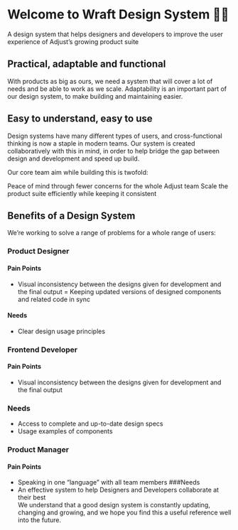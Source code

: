 
<Meta title="Overview/Introduction" />

# Welcome to Wraft Design System 👋🏼

A design system that helps designers and developers to improve the user experience of Adjust’s growing product suite

## Practical, adaptable and functional

With products as big as ours, we need a system that will cover a lot of needs and be able to work as we scale. Adaptability is an important part of our design system, to make building and maintaining easier.

## Easy to understand, easy to use

Design systems have many different types of users, and cross-functional thinking is now a staple in modern teams. Our system is created collaboratively with this in mind, in order to help bridge the gap between design and development and speed up build.

Our core team aim while building this is twofold:

Peace of mind through fewer concerns for the whole Adjust team
Scale the product suite efficiently while keeping it consistent

## Benefits of a Design System

We’re working to solve a range of problems for a whole range of users:

### Product Designer

#### Pain Points

- Visual inconsistency between the designs given for development and the final output
  = Keeping updated versions of designed components and related code in sync

#### Needs

- Clear design usage principles

### Frontend Developer

#### Pain Points

- Visual inconsistency between the designs given for development and the final output

### Needs

- Access to complete and up-to-date design specs
- Usage examples of components

### Product Manager

#### Pain Points

- Speaking in one “language” with all team members
  ###Needs
- An effective system to help Designers and Developers collaborate at their best
  <br />
  We understand that a good design system is constantly updating, changing and
  growing, and we hope you find this a useful reference well into the future.
